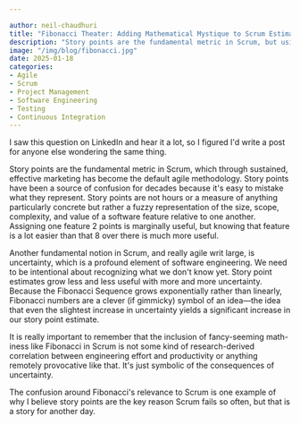 ```yaml
---

author: neil-chaudhuri
title: "Fibonacci Theater: Adding Mathematical Mystique to Scrum Estimation"
description: "Story points are the fundamental metric in Scrum, but using the Fibonacci Sequence to estimate them is more gimmick than substance."
image: "/img/blog/fibonacci.jpg"
date: 2025-01-18
categories: 
- Agile
- Scrum
- Project Management
- Software Engineering
- Testing
- Continuous Integration
---
```


I saw this question on LinkedIn and hear it a lot, so I figured I'd write a post for anyone else wondering the same thing.

<PostImage alt="Scrum Masters & Agile Coaches: WHy do we use Fibonacci Sequence 1,2,3,5,8 etc. for estimation instead of just Natural numbers like 1,2,3,4 etc?" src="/img/blog/fibonacci-question.jpeg" width="438" height="155" />

Story points are the fundamental metric in Scrum, which through sustained, effective marketing has become the default agile methodology. Story points have been a source
of confusion for decades because it's easy to mistake what they represent. Story points
are not hours or a measure of anything particularly concrete but rather a fuzzy representation of the size, scope, complexity, and value of a software feature
relative to one another. Assigning one feature 2 points is marginally useful, but knowing that feature is a lot easier than that 8 over there is much more useful.

Another fundamental notion in Scrum, and really agile writ large, is uncertainty, which is a profound element of software engineering. We need to be intentional
about recognizing what we don't know yet. Story point estimates grow less and less useful with more and more uncertainty. Because the Fibonacci Sequence grows
exponentially rather than linearly, Fibonacci numbers are a clever (if gimmicky) symbol of an idea—the idea that even the slightest increase in
uncertainty yields a significant increase in our story point estimate.

It is really important to remember that the inclusion of fancy-seeming math-iness like Fibonacci in Scrum is not some kind of research-derived correlation between
engineering effort and productivity or anything remotely provocative like that. It's just symbolic of the consequences of uncertainty.

The confusion around Fibonacci's relevance to Scrum is one example of why I believe story points are the key reason Scrum fails so often, but that is a story for another day.